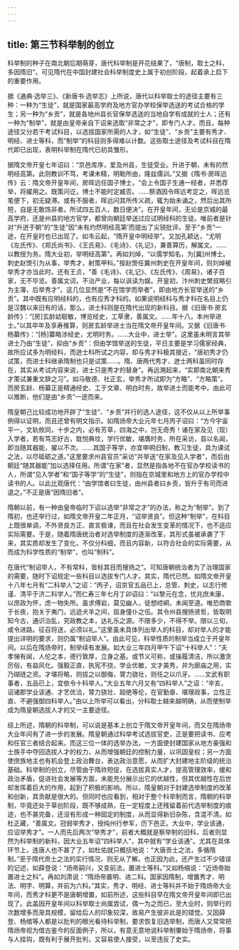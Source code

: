 ```yaml
---
---
---
```

title: 第三节科举制的创立
---







科举制的种子在南北朝后期萌芽，唐代科举制是开花结果了，“唐制，取士之科，多因隋旧”。可见隋代在中国封建社会科举制度史上属于初创阶段，起着承上启下的重要作用。

据《通典·选举三》、《新唐书·选举志》上所说，唐代以科举取士的途径主要有三种：一种为“生徒”，就是国家最高学府及地方官办学校保举选送的考试合格的学生；另一种为“乡贡”，就是各地州县长官保举选送的当地自学有成就的士人；还有一种为“制举”，就是由皇帝亲自下诏来选取“非常之才”，即专门人才。而且，每种途径又分若干考试科目，以选拔国家所需的人才，如“生徒”、“乡贡”主要有秀才、明经、进士等科，而“制举”的科目则多得难以计数。这些取士途径及考试科目在隋代即已出现，表明科举制在隋代已初具雏形。

据隋文帝开皇七年诏曰：“京邑库序，爱及州县，生徒受业。升进于朝，未有的然明经高第。此则教训不笃，考课未精，明勒所由，隆兹儒训。”又据《隋书·房晖远传》云：隋文帝开皇年间，房晖远任国子博士，“会上令国子生通一经者，并悉荐举，将擢用之。既策问讫，博士不能时定臧否。……祭酒因令晖远考定之，晖远览笔便下，初无疑滞。或有不服者，晖远问其所传义疏，辄为始未诵之，然后出其所短，自是无敢饰非者。所试四五百人，数日便决”。在开皇年间，无论是京城的最高学府，还是州县的地方官学，都曾向朝廷举送过应试明经科的生徒。唯前者是针对“升迸于朝”的“生徒”因“未有灼然明经高第’而提出了尖锐批评。至于“乡贡”一途，在开皇时也已出现了。如韦云起，“隋开皇中明经举”。又加孔颖达，“尤明《左氏传》、《郑氏尚书》、《王氏易》、《毛诗》、《礼记》，兼善算历，解属文。……以教授为务。隋大业初，举明经高第”。再如刘焯，“以儒学知名，为[冀]州博士。刺史赵煚引为从事，举秀才，射策甲科。”按赵煚任冀州刺史在开皇年间，则刘焯被举秀才亦当此时。还有王贞，“善《毛诗》、《礼记》、《左氏传》、《周易》，诸子百家，无不毕览。善属文词，不治产业，每以讽读为娱。开皇初，汴州刺史樊叔略引为主簿，后举秀才”。这几位显然是“不在馆学而举者”，即由地方长官举送的“乡贡”。其中既有应明经科的，也有应秀才科的。如果说明经科与秀才科在名目上仍是汉魏以来旧有的话，那么，进士科则是在隋代出现的新科目。据《旧唐书·房玄龄传》：“[房]玄龄幼聪敏，博览经史，工草隶，善属文。……年十八，本州举进士。”以其卒年及享寿推算，则房玄龄举进士当在隋文帝开皇年间。又据《旧唐书·杨纂传》：“[杨]纂略涉经史，尤明时务。……大业中，进士举”。这里虽未明言其举进士乃由“生徒”，抑由“乡贡”：但由学馆举送的生徒，平日主要是学习儒家经典，故所应试多为明经科，而迸士科所试之内容，却与秀才科极其接近，“唐初秀才仍试策，而进士科继承隋制也只是试策……。隋、唐两代秀才、迸士两科虽同时存在，其实从考试内容来说，进士只是秀才的替身”。再远溯起来，“实即南北朝来秀才策试兼重文辞之习”。如马敬德、社正玄，举秀才所试即为“方略”、“方略策”。而房玄龄、杨纂正是精通经史、工于文章、明白时务，故举进士而能考中。由此可以推断，他们是由“乡贡”一途而来。

隋皇朝己比较成功地开辟了“生徒”、“乡贡”并行的选人途径，这不仅从以上所举事例得以证明，而且还曾有明文指示。如隋炀帝大业元年七月丙子诏曰：“方今宇宙平一，文轨攸同，十步之内，必有芳草，四海之中，岂无奇秀！诸在家及见（现）入学者，若有笃志好古，耽悦典坟，学行优敏，堪膺时务，所在采访，县以名闻，即当随其器能，擢以不次。……其国子等学，亦宜申明旧制，教习生徒，具为课试之法，以尽砥砺之道。”这里要求州县官员“采访”并举送“在家及见入学者”，而后由朝廷“随其器能”加以选择任用。所谓“在家”者，显然是指各地不在官办学校读书的人，所谓“见入学者”和“国子等学”的“生徒”，则指在京城里和地方上的官办学校中读书的人。以此比观唐代：“由学馆者曰生徒，由州县者曰乡贡，皆升于有司而进退之。”不正是唐“因隋旧者”。

隋朝以前，有一种由皇帝临时下诏以选举“非常之才”的办法，称之为“制举”。到了隋初，也还举行过，如隋文帝开皇二年正月，“诏举贤良”。但这种“制举”，在科目上既很单调，不外贤良方正、直言极谏，而且在社会发生变革的情况下，也不适应实际需要。于是，随着隋唐统治者对选举制度的逐渐改革，其形式虽被承袭了下来，其实质却发生了变化，不仅分科细，而且内容新，以符合社会的实际需要，从而成为科学性质的“制举”，也叫“制科”。

在唐代“制诏举人，不有常科，皆标其目而搜扬之”。可知唐朝统治者为了治理国家的需要，随时下诏规定一些科目以选拔专门人才。其实，隋代已然。如隋文帝开皇十八年七月有“二科举人”之诏：“丙子，诏京官五品已上，总管、刺史，以志行修谨、清平于济二科学人。”而仁寿三年七月丁卯诏曰：“以黎元在念，忧兆庶未康，以庶政为怀，虑一物失所。虽求傅岩，莫见幽人，徒想崆峒，未闻至道。唯恐商歌于长夜，抱关于夷门，远迹犬羊之间，屈身僮仆之伍。其令州县搜扬贤哲，皆取明知今古，通识治乱，究政教之本，达礼乐之源。不限多少，不得不举。限以三旬，咸令进路。征召将送，必须以礼。”这里虽未具体列出举人的科目，却对举人的才能提出详明的要求，则仍属“制诏举人”。由此可见，科举性质的制举当成立于开皇年间。以后在隋炀帝时，制举续有发展。如大业三年四月甲午下诏“十科举人”：“夫孝悌有闻，人伦之本，德行敦厚，立身之基。或节义可称，或操履清洁，所以激贪厉俗，有益风化。强毅正直，执宪不挠，学业优敏，文才美秀，并为廊庙之用，实乃瑚琏之资。才堪将略，则拔之以御侮，膂力骁壮，则任之以爪牙。……文武有职事者，五品已上，宜依令十科举人。”大业五年六月又有“四科举人”之诏：“辛亥，诏诸郡学业该通、才艺优洽，膂力骁壮、超绝等伦，在官勤奋、堪理政事，立性正直、不避强御四科举人。”由以上所举可以看出，分科取士越来越明确，从而使制举成为隋皇朝选拔人才的又一主要途径。

综上所述，隋朝的科举制，可以说是基本上创立于隋文帝开皇年间，而又在隋炀帝大业年间有了进一步的发展。隋皇朝通过科举考试选拔官吏，正是要把读书、应考和任官三者结合起来。而这三位一体的选举办法，一方面使封建国家从地方豪强和士族手中夺回选拔人才的权力，从而增强朝廷的控制力量，以巩固皇权；另一方面使庶族地主也有机会登上政治舞台，表达政治意愿，从而扩大封建地主阶级的统治基础。科举制的创立，尽管由于隋祚短促，在选拔真实人才，提高管理效率，缓和政治矛盾，促进社会发展等方面，未能充分展示出它的优越性，但其优越性在后世却发挥着巨大的作用，起到了积极的影响。所以，隋皇朝对于封建选举制度的改革和创新，其贡献是很大的。但同时也应看到，相对于整个科举制而言，隋朝的科举制，毕竟还处于草创阶段，既不够成熟，在一定程度上还残留着前代选举制度的痕迹，也不甚完备，还没有形成一种固定的制度，从而显得新旧杂陈，含混不清。如杜正藏，“善属文。冠弱举秀才，授纯州行参军，历下邑正。大业中，学业该通，应诏举秀才”。一人而先后两次“举秀才”，前者大概就是察举制的旧科，后者则显然为科举制的新科，因大业五年诏“四科举人”，其中就有“学业该通”。尤其在具体环节上，连唐人也不甚了了，如杜佑就只概括地说：“大唐贡士之法，多循隋制。”至于隋代贡士之法的实行情况，则无从了解。也正因为此，还产生过不少错误的记述，如薛登说：“炀帝嗣兴，又变前法，置进士等科。”又如杨缩说：“近炀帝始置进士之科”。再如刘肃说：“隋炀帝置明、进二科。国家因隋制，增置秀才、明法、明字、明算，并前为六科。”其实，秀才、明经、进士等科并不始于隋炀帝大业年间，而秀才科更不是唐朝增置，如前所述，这些科目早在隋文帝开皇年间即已出现了。此盖因开皇年间以科举取士尚属尝试，偶一为之而已，至大业时，则举行的次数增多而渐具规模，留给后人的印象较深，故易产生彼非此是的错觉。又因薛登、杨绾等人都是以批判的眼光看待科举制，要求恢复旧选举制，而唐人又常常把隋炀帝视为借古鉴今的反面例子，所以，有意无意地说科举制肇始于隋炀帝，将事与人挂钩，既有利于展开批判，又容易使人接受，以至违反了史实。